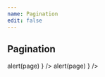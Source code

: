 ```yaml
---
name: Pagination
edit: false
---
```



## Pagination
<Playground>
  <Pagination 
    selectPage={2}
    totalPage={5}
    drawPageCnt={5}
    onChange={page => alert(page) }
  />
  <Pagination
    size="sm"
    selectPage={2}
    totalPage={5}
    onChange={page => alert(page) }
  />
</Playground>